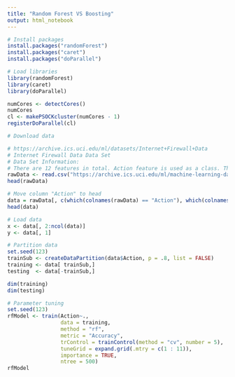 ```yaml
---
title: "Random Forest VS Boosting"
output: html_notebook
---
```


```r
# Install packages
install.packages("randomForest")
install.packages("caret")
install.packages("doParallel")
```

```r
# Load libraries
library(randomForest)
library(caret)
library(doParallel)
```

```r
numCores <- detectCores()
numCores
cl <- makePSOCKcluster(numCores - 1)
registerDoParallel(cl)
```


```r
# Download data

# https://archive.ics.uci.edu/ml/datasets/Internet+Firewall+Data
# Internet Firewall Data Data Set
# Data Set Information:
# There are 12 features in total. Action feature is used as a class. There are 4 classes in total. These are allow, action, drop and reset-both classes.
rawData <- read.csv("https://archive.ics.uci.edu/ml/machine-learning-databases/00542/log2.csv")
head(rawData)
```

```r
# Move column "Action" to head
data = rawData[, c(which(colnames(rawData) == "Action"), which(colnames(rawData) != "Action"))]
head(data)
```

```r
# Load data
x <- data[, 2:ncol(data)]
y <- data[, 1]
```

```r
# Partition data
set.seed(123)
trainSub <- createDataPartition(data$Action, p = .8, list = FALSE)
training <- data[ trainSub,]
testing  <- data[-trainSub,]
```

```r
dim(training)
dim(testing)
```

```r
# Parameter tuning
set.seed(123)
rfModel <- train(Action~., 
                 data = training, 
                 method = "rf",
                 metric = "Accuracy",
                 trControl = trainControl(method = "cv", number = 5),
                 tuneGrid = expand.grid(.mtry = c(1 : 11)),
                 importance = TRUE,
                 ntree = 500)
rfModel
```


